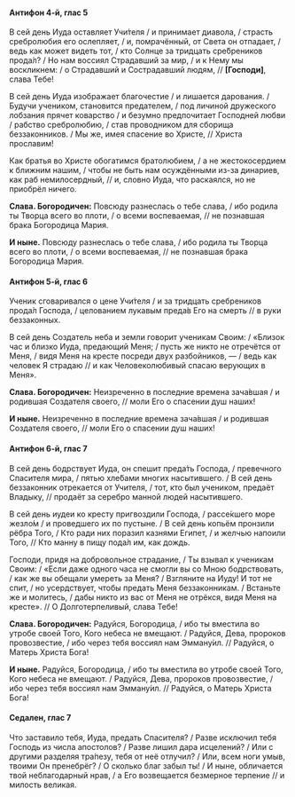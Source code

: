 #### Антифон 4-й, глас 5

В сей день Иуда оставляет Учи́теля / и принимает диавола, / страсть сребролюбия его ослепляет, / и, помрачённый, от Света он отпадает, / ведь как может видеть тот, / кто Солнце за тридцать сре́бреников прода́л? / Но нам воссиял Страдавший за мир, / и к Нему мы воскликнем: / о Страдавший и Сострадавший людям, // **[**Господи**]**, слава Тебе!

В сей день Иуда изображает благочестие / и лишается дарования. / Будучи учеником, становится предателем, / под личиной дружеского лобзания прячет коварство / и безумно предпочитает Господней любви / рабство сребролюбию, / став проводником для сборища беззаконников. / Мы же, имея спасение во Христе, // Христа прославим!

Как братья во Христе обогатимся братолюбием, / а не жестокосердием к ближним нашим, / чтобы не быть нам осуждёнными из-за динариев, как раб немилосердный, // и, словно Иуда, что раскаялся, но не приобрёл ничего.

**Слава. Богородичен:** Повсюду разнеслась о тебе слава, / ибо родила ты Творца всего во плоти, / о всеми воспеваемая, // не познавшая брака Богородица Мария.

**И ныне.** Повсюду разнеслась о тебе слава, / ибо родила ты Творца всего во плоти, / о всеми воспеваемая, // не познавшая брака Богородица Мария.

#### Антифон 5-й, глас 6

Ученик сговаривался о цене Учи́теля / и за тридцать сребреников прода́л Господа, / целованием лукавым преда́в Его на смерть // в руки беззаконных.

В сей день Создатель неба и земли говорит ученикам Своим: / «Близок час и близко Иуда, предающий Меня; / пусть же никто не отречётся от Меня, / видя Меня на кресте посреди двух разбойников, — / ведь как человек Я страдаю // и как Человеколюбивый спасаю верующих в Меня».

**Слава. Богородичен:** Неизреченно в последние времена зача́вшая / и родившая Создателя своего, // моли Его о спасении душ наших!

**И ныне.** Неизреченно в последние времена зача́вшая / и родившая Создателя своего, // моли Его о спасении душ наших!

#### Антифон 6-й, глас 7

В сей день бодрствует Иуда, он спешит преда́ть Господа, / превечного Спасителя мира, / пятью хле́бами многих насытившего. / В сей день беззаконник отрекается от Учителя, / тот, кто был учеником, предаёт Владыку, // продаёт за серебро манной людей насытившего.

В сей день иудеи ко кресту пригвоздили Господа, / рассе́кшего море жезло́м / и проведшего их по пустыне. / В сей день копьём пронзили рёбра Того, / Кто ради них поразил казнями Египет, / и желчью напоили Того, // Кто манну в пищу пода́л им, как дождь.

Господи, придя на добровольное страдание, / Ты взывал к ученикам Своим: / «Если даже одного часа не смогли вы со Мною бодрствовать, / как же вы обещали умереть за Меня? / Взгляните на Иуду! И тот не спит, / но усердствует, чтобы предать Меня беззаконникам. / Встаньте же и молитесь, / дабы никто из вас от Меня не отрёкся, видя Меня на кресте». // О Долготерпеливый, слава Тебе!

**Слава. Богородичен:** Радуйся, Богородица, / ибо ты вместила во утробе своей Того, Кого небеса не вмещают. / Радуйся, Дева, пророков провозвестие, / ибо через тебя воссиял нам Эмману́ил. // Радуйся, о Матерь Христа Бога!

**И ныне.** Радуйся, Богородица, / ибо ты вместила во утробе своей Того, Кого небеса не вмещают. / Радуйся, Дева, пророков провозвестие, / ибо через тебя воссиял нам Эмману́ил. // Радуйся, о Матерь Христа Бога!

#### Седален, глас 7

Что заставило тебя, Иуда,  предать Спасителя? / Разве исключил тебя Господь из числа апостолов? / Разве лишил дара исцелений? / Или с другими разделяя тра́пезу, тебя от неё отлучил? / Или, всем ноги умыв, твоими Он пренебрёг? / О сколько благ забыл ты! / И ныне, обличается твой неблагодарный нрав, / а Его возвещается безмерное терпение // и милость великая.
